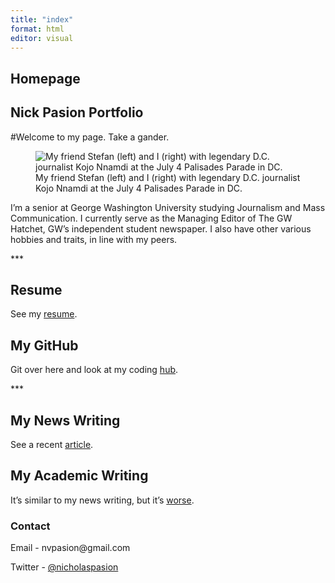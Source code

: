 ```yaml
---
title: "index"
format: html
editor: visual
---
```


## Homepage

## Nick Pasion Portfolio

#Welcome to my page. Take a gander.

![My friend Stefan (left) and I (right) with legendary D.C. journalist Kojo Nnamdi at the July 4 Palisades Parade in DC.](nickandkojo.jpg)

I'm a senior at George Washington University studying Journalism and Mass Communication. I currently serve as the Managing Editor of The GW Hatchet, GW's independent student newspaper. I also have other various hobbies and traits, in line with my peers.

\*\*\*

## Resume

See my [resume](https://github.com/roadrunner22/nickpasionwebsite/blob/main/NickPasion_Resume.pdf).

## My GitHub

Git over here and look at my coding [hub](https://github.com/roadrunner22).

\*\*\*

## My News Writing

See a recent [article](https://roadrunner22.github.io/nickpasionwebsite/News Writing.html).

## My Academic Writing

It's similar to my news writing, but it's [worse](https://roadrunner22.github.io/nickpasionwebsite/Academic Writing.html).

### Contact 

Email - nvpasion\@gmail.com

Twitter - [\@nicholaspasion](https://twitter.com/nicholaspasion?lang=en)
